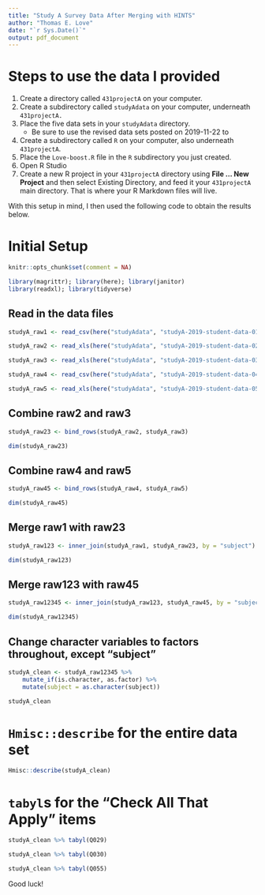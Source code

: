 ```yaml
---
title: "Study A Survey Data After Merging with HINTS"
author: "Thomas E. Love"
date: "`r Sys.Date()`"
output: pdf_document
---
```


# Steps to use the data I provided

1. Create a directory called `431projectA` on your computer.
2. Create a subdirectory called `studyAdata` on your computer, underneath `431projectA.`
3. Place the five data sets in your `studyAdata` directory.
    - Be sure to use the revised data sets posted on 2019-11-22 to 
4. Create a subdirectory called `R` on your computer, also underneath `431projectA`.
5. Place the `Love-boost.R` file in the `R` subdirectory you just created.
6. Open R Studio
7. Create a new R project in your `431projectA` directory using **File ... New Project** and then select Existing Directory, and feed it your `431projectA` main directory. That is where your R Markdown files will live.

With this setup in mind, I then used the following code to obtain the results below.

# Initial Setup

```r
knitr::opts_chunk$set(comment = NA)
```

```r
library(magrittr); library(here); library(janitor)
library(readxl); library(tidyverse)
```

## Read in the data files

```r
studyA_raw1 <- read_csv(here("studyAdata", "studyA-2019-student-data-01.csv")) 

studyA_raw2 <- read_xls(here("studyAdata", "studyA-2019-student-data-02.xls")) 

studyA_raw3 <- read_xls(here("studyAdata", "studyA-2019-student-data-03.xls")) 

studyA_raw4 <- read_csv(here("studyAdata", "studyA-2019-student-data-04.csv")) 

studyA_raw5 <- read_xls(here("studyAdata", "studyA-2019-student-data-05.xls")) 
```

## Combine raw2 and raw3

```r
studyA_raw23 <- bind_rows(studyA_raw2, studyA_raw3)

dim(studyA_raw23)
```

## Combine raw4 and raw5

```r
studyA_raw45 <- bind_rows(studyA_raw4, studyA_raw5)

dim(studyA_raw45)
```

## Merge raw1 with raw23

```r
studyA_raw123 <- inner_join(studyA_raw1, studyA_raw23, by = "subject")

dim(studyA_raw123)
```

## Merge raw123 with raw45

```r
studyA_raw12345 <- inner_join(studyA_raw123, studyA_raw45, by = "subject")

dim(studyA_raw12345)
```

## Change character variables to factors throughout, except "subject"

```r
studyA_clean <- studyA_raw12345 %>%
    mutate_if(is.character, as.factor) %>%
    mutate(subject = as.character(subject))

studyA_clean
```

# `Hmisc::describe` for the entire data set

```r
Hmisc::describe(studyA_clean)
```


# `tabyl`s for the "Check All That Apply" items

```r
studyA_clean %>% tabyl(Q029)
```

```r
studyA_clean %>% tabyl(Q030)
```

```r
studyA_clean %>% tabyl(Q055)
```

Good luck!